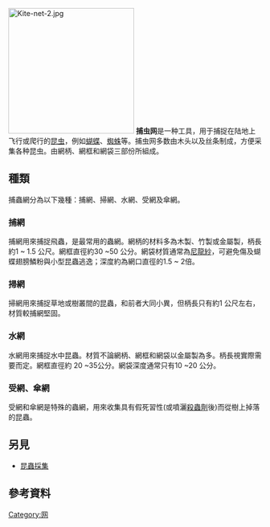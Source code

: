 [[File:Kite-net-2.jpg|250px]]
'''捕虫网'''是一种工具，用于捕捉在陆地上飞行或爬行的[[昆虫|昆虫]]，例如[[蝴蝶|蝴蝶]]、[[蜘蛛|蜘蛛]]等。捕虫网多数由木头以及丝条制成，方便采集各种昆虫。由網柄、網框和網袋三部份所組成。

==種類==
捕蟲網分為以下幾種：捕網、掃網、水網、受網及傘網。

===捕網===
捕網用來捕捉飛蟲，是最常用的蟲網。網柄的材料多為木製、竹製或金屬製，柄長約1 ~ 1.5 公尺。網框直徑約30 ~50 公分。網袋材質通常為[[尼龍紗|尼龍紗]]，可避免傷及蝴蝶翅膀鱗粉與小型昆蟲逃逸；深度約為網口直徑的1.5 ~ 2倍。

===掃網===
掃網用來捕捉草地或樹叢間的昆蟲，和前者大同小異，但柄長只有約1 公尺左右，材質較捕網堅固。

===水網===
水網用來捕捉水中昆蟲。材質不論網柄、網框和網袋以金屬製為多。柄長視實際需要而定。網框直徑約 20 ~35公分。網袋深度通常只有10 ~20 公分。

=== 受網、傘網===
受網和傘網是特殊的蟲網，用來收集具有假死習性(或噴灑[[殺蟲劑|殺蟲劑]]後)而從樹上掉落的昆蟲。

== 另見 ==
* [[昆蟲採集|昆蟲採集]]

== 參考資料 ==
{{reflist}}

[[Category:网|Category:网]]